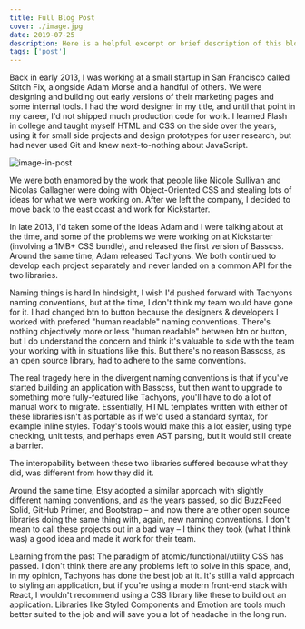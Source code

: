```yaml
---
title: Full Blog Post
cover: ./image.jpg
date: 2019-07-25
description: Here is a helpful excerpt or brief description of this blog post.
tags: ['post']
---
```


Back in early 2013, I was working at a small startup in San Francisco called Stitch Fix, alongside Adam Morse and a handful of others. We were designing and building out early versions of their marketing pages and some internal tools. I had the word designer in my title, and until that point in my career, I'd not shipped much production code for work. I learned Flash in college and taught myself HTML and CSS on the side over the years, using it for small side projects and design prototypes for user research, but had never used Git and knew next-to-nothing about JavaScript.

![image-in-post](./image-in-post.png)

We were both enamored by the work that people like Nicole Sullivan and Nicolas Gallagher were doing with Object-Oriented CSS and stealing lots of ideas for what we were working on. After we left the company, I decided to move back to the east coast and work for Kickstarter.

In late 2013, I'd taken some of the ideas Adam and I were talking about at the time, and some of the problems we were working on at Kickstarter (involving a 1MB+ CSS bundle), and released the first version of Basscss. Around the same time, Adam released Tachyons. We both continued to develop each project separately and never landed on a common API for the two libraries.

Naming things is hard
In hindsight, I wish I'd pushed forward with Tachyons naming conventions, but at the time, I don't think my team would have gone for it. I had changed btn to button because the designers & developers I worked with prefered "human readable" naming conventions. There's nothing objectively more or less "human readable" between btn or button, but I do understand the concern and think it's valuable to side with the team your working with in situations like this. But there's no reason Basscss, as an open source library, had to adhere to the same conventions.

The real tragedy here in the divergent naming conventions is that if you've started building an application with Basscss, but then want to upgrade to something more fully-featured like Tachyons, you'll have to do a lot of manual work to migrate. Essentially, HTML templates written with either of these libraries isn't as portable as if we'd used a standard syntax, for example inline styles. Today's tools would make this a lot easier, using type checking, unit tests, and perhaps even AST parsing, but it would still create a barrier.

The interopability between these two libraries suffered because what they did, was different from how they did it.

Around the same time, Etsy adopted a similar approach with slightly different naming conventions, and as the years passed, so did BuzzFeed Solid, GitHub Primer, and Bootstrap – and now there are other open source libraries doing the same thing with, again, new naming conventions. I don't mean to call these projects out in a bad way – I think they took (what I think was) a good idea and made it work for their team.

Learning from the past
The paradigm of atomic/functional/utility CSS has passed. I don't think there are any problems left to solve in this space, and, in my opinion, Tachyons has done the best job at it. It's still a valid approach to styling an application, but if you're using a modern front-end stack with React, I wouldn't recommend using a CSS library like these to build out an application. Libraries like Styled Components and Emotion are tools much better suited to the job and will save you a lot of headache in the long run.

